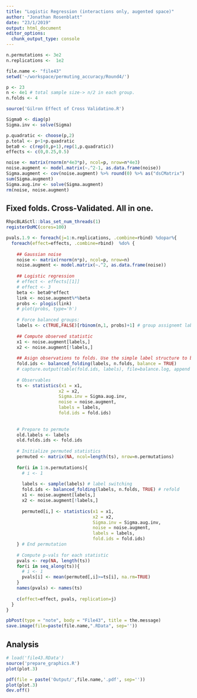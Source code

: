 ```yaml
---
title: "Logistic Regression (interactions only, augented space)"
author: "Jonathan Rosenblatt"
date: "23/1/2019"
output: html_document
editor_options: 
  chunk_output_type: console
---
```


```r
n.permutations <- 3e2
n.replications <-  1e2
```


```r
file.name <- "file43"
setwd('~/workspace/permuting_accuracy/Round4/')

p <- 23
n <- 4e1 # total sample size-> n/2 in each group.
n.folds <- 4

source('Gilron Effect of Cross Validatino.R')

Sigma0 <- diag(p)
Sigma.inv <- solve(Sigma)

p.quadratic <- choose(p,2)
p.total <- p+1+p.quadratic
beta0 <- c(rep(0,p+1),rep(1,p.quadratic))
effects <- c(0,0.25,0.5)
```

```r
noise <- matrix(rnorm(n*4e3*p), ncol=p, nrow=n*4e3)
noise.augment <- model.matrix(~.^2-1, as.data.frame(noise))
Sigma.augment <- cov(noise.augment) %>% round(0) %>% as("dsCMatrix")
sum(Sigma.augment)
Sigma.aug.inv <- solve(Sigma.augment)
rm(noise, noise.augment)
```



## Fixed folds. Cross-Validated. All in one.
```r
RhpcBLASctl::blas_set_num_threads(1)
registerDoMC(cores=100)
```

```r
pvals.1.9 <- foreach(j=1:n.replications, .combine=rbind) %dopar%{
  foreach(effect=effects, .combine=rbind)  %do% {
    
    ## Gaussian noise
    noise <- matrix(rnorm(n*p), ncol=p, nrow=n)
    noise.augment <- model.matrix(~.^2, as.data.frame(noise))
    
    ## Logistic regression
    # effect <- effects[[1]]
    # effect <- 3
    beta <- beta0*effect
    link <- noise.augment%*%beta
    probs <- plogis(link)
    # plot(probs, type='h')
    
    # Force balanced groups:
    labels <- c(TRUE,FALSE)[rbinom(n,1, probs)+1] # group assignemt labels
    
    ## Compute observed statistic
    x1 <- noise.augment[labels,]
    x2 <- noise.augment[!labels,]
    
    ## Asign observations to folds. Use the simple label structure to balance folds.
    fold.ids <- balanced_folding(labels, n.folds, balance = TRUE)
    # capture.output(table(fold.ids, labels), file=balance.log, append = TRUE)
    
    # Observables 
    ts <- statistics(x1 = x1, 
                    x2 = x2, 
                    Sigma.inv = Sigma.aug.inv, 
                    noise = noise.augment, 
                    labels = labels, 
                    fold.ids = fold.ids)
    
    
    # Prepare to permute
    old.labels <- labels
    old.folds.ids <- fold.ids
    
    # Initialize permuted statistics
    permuted <- matrix(NA, ncol=length(ts), nrow=n.permutations)
    
    for(i in 1:n.permutations){
      # i <- 1
      
      labels <- sample(labels) # label switching
      fold.ids <- balanced_folding(labels, n.folds, TRUE) # refold
      x1 <- noise.augment[labels,]
      x2 <- noise.augment[!labels,]
      
      permuted[i,] <- statistics(x1 = x1, 
                                 x2 = x2, 
                                 Sigma.inv = Sigma.aug.inv, 
                                 noise = noise.augment, 
                                 labels = labels, 
                                 fold.ids = fold.ids)
    } # End permutation
    
    # Compute p-vals for each statistic
    pvals <- rep(NA, length(ts))
    for(i in seq_along(ts)){
      # i <- 1
      pvals[i] <- mean(permuted[,i]>=ts[i], na.rm=TRUE)
    }
    names(pvals) <- names(ts)
    
    c(effect=effect, pvals, replication=j) 
  }
} 

pbPost(type = "note", body = "File43", title = the.message)
save.image(file=paste(file.name,".RData", sep=''))
```

## Analysis
```r
# load('file43.RData')
source('prepare_graphics.R')
plot(plot.3)
```

```r
pdf(file = paste('Output/',file.name,'.pdf', sep=''))
plot(plot.3)
dev.off()
```

